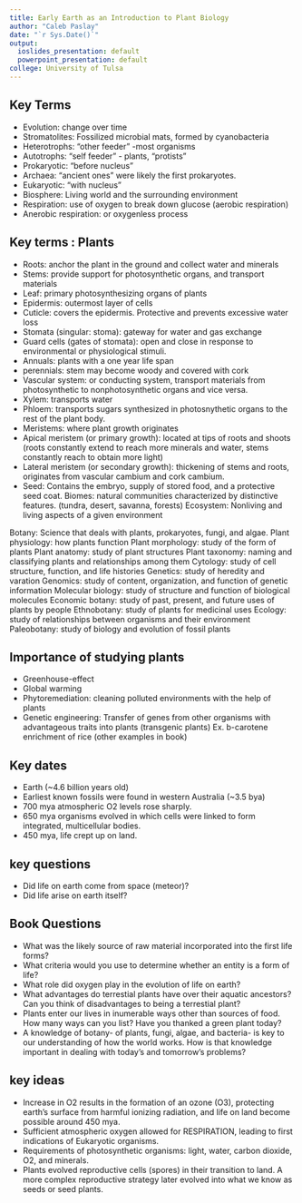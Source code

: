 ```yaml
---
title: Early Earth as an Introduction to Plant Biology
author: "Caleb Paslay"
date: "`r Sys.Date()`"
output:
  ioslides_presentation: default
  powerpoint_presentation: default
college: University of Tulsa
---
```


<!--- from chapter 1 in Raven Biology of Plants --->

## Key Terms 
- Evolution: change over time
- Stromatolites: Fossilized microbial mats, formed by cyanobacteria
- Heterotrophs: "other feeder" -most organisms 
- Autotrophs: "self feeder" - plants, "protists"
- Prokaryotic: "before nucleus" 
- Archaea: "ancient ones" were likely the first prokaryotes.
- Eukaryotic: "with nucleus"
- Biosphere: Living world and the surrounding environment
- Respiration: use of oxygen to break down glucose (aerobic respiration)
- Anerobic respiration: or oxygenless process

## Key terms : Plants
- Roots: anchor the plant in the ground and collect water and minerals
- Stems: provide support for photosynthetic organs, and transport materials
- Leaf: primary photosynthesizing organs of plants
- Epidermis: outermost layer of cells 
- Cuticle: covers the epidermis. Protective and prevents excessive water loss
- Stomata (singular: stoma): gateway for water and gas exchange
- Guard cells (gates of stomata): open and close in response to environmental or physiological stimuli.
- Annuals: plants with a one year life span
- perennials: stem may become woody and covered with cork
- Vascular system: or conducting system, transport materials from photosynthetic to nonphotosynthetic organs and vice versa. 
- Xylem: transports water
- Phloem: transports sugars synthesized in photosnythetic organs to the rest of the plant body.
- Meristems: where plant growth originates
- Apical meristem (or primary growth): located at tips of roots and shoots (roots constantly extend to reach more minerals and water, stems constantly reach to obtain more light)
- Lateral meristem (or secondary growth): thickening of stems and roots, originates from vascular cambium and cork cambium. 
- Seed: Contains the embryo, supply of stored food, and a protective seed coat.
Biomes: natural communities characterized by distinctive features. (tundra, desert, savanna, forests)
Ecosystem: Nonliving and living aspects of a given environment

Botany: Science that deals with plants, prokaryotes, fungi, and algae.
Plant physiology: how plants function
Plant morphology: study of the form of plants
Plant anatomy: study of plant structures
Plant taxonomy: naming and classifying plants and relationships among them
Cytology: study of cell structure, function, and life histories
Genetics: study of heredity and varation
Genomics: study of content, organization, and function of genetic information
Molecular biology: study of structure and function of biological molecules
Economic botany: study of past, present, and future uses of plants by people
Ethnobotany: study of plants for medicinal uses
Ecology: study of relationships between organisms and their environment
Paleobotany: study of biology and evolution of fossil plants

## Importance of studying plants

- Greenhouse-effect
- Global warming
- Phytoremediation: cleaning polluted environments with the help of plants
- Genetic engineering: Transfer of genes from other organisms with advantageous traits into plants (transgenic plants) Ex. b-carotene enrichment of rice (other examples in book)




## Key dates
- Earth (~4.6 billion years old)
- Earliest known fossils were found in western Australia (~3.5 bya)
- 700 mya atmospheric O2 levels rose sharply.
- 650 mya organisms evolved in which cells were linked to form integrated, multicellular bodies. 
- 450 mya, life crept up on land.

## key questions
- Did life on earth come from space (meteor)?
- Did life arise on earth itself?

## Book Questions
- What was the likely source of raw material incorporated into the first life forms?
- What criteria would you use to determine whether an entity is a form of life?
- What role did oxygen play in the evolution of life on earth?
- What advantages do terrestial plants have over their aquatic ancestors? Can you think of disadvantages to being a terrestial plant?
- Plants enter our lives in inumerable ways other than sources of food. How many ways can you list? Have you thanked a green plant today?
- A knowledge of botany- of plants, fungi, algae, and bacteria- is key to our understanding of how the world works. How is that knowledge important in dealing with today's and tomorrow's problems?

## key ideas
- Increase in O2 results in the formation of an ozone (O3), protecting earth's surface from harmful ionizing radiation, and life on land become possible around 450 mya. 
- Sufficient atmospheric oxygen allowed for RESPIRATION, leading to first indications of Eukaryotic organisms. 
- Requirements of photosynthetic organisms: light, water, carbon dioxide, O2, and minerals. 
- Plants evolved reproductive cells (spores) in their transition to land. A more complex reproductive strategy later evolved into what we know as seeds or seed plants. 





